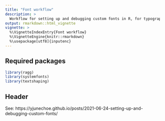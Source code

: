 ```yaml
---
title: "Font workflow"
description: >
  Workflow for setting up and debugging custom fonts in R, for typography-conscious data visualization.
output: rmarkdown::html_vignette
vignette: >
  %\VignetteIndexEntry{Font workflow}
  %\VignetteEngine{knitr::rmarkdown}
  %\usepackage[utf8]{inputenc}
---
```


## Required packages

```r
library(ragg)
library(systemfonts)
library(textshaping)
```


## Header

See: https://yjunechoe.github.io/posts/2021-06-24-setting-up-and-debugging-custom-fonts/
